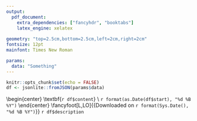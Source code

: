 ```yaml
---
output: 
  pdf_document:
    extra_dependencies: ["fancyhdr", "booktabs"]
    latex_engine: xelatex
  
geometry: "top=2.5cm,bottom=2.5cm,left=2cm,right=2cm"
fontsize: 12pt
mainfont: Times New Roman

params:
  data: "Something"
---
```

```r
knitr::opts_chunk$set(echo = FALSE)
df <- jsonlite::fromJSON(params$data)
```
\vspace{10cm}
\begin{center}
\Large \textbf{`r df$content`} \\
\large `r format(as.Date(df$start), "%d %B %Y")`
\end{center}
\setlength{\headheight}{15pt}
\pagestyle{fancy}
\fancyhf{}
\fancyhead[R]{`r paste("ISSUE:", toupper(df$group))`}
\fancyfoot[L,LO]{\small{Downloaded on `r format(Sys.Date(), "%d %B %Y")`}}
\fancyfoot[R,RO]{\thepage}
`r df$description`
